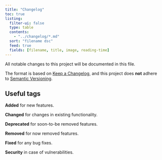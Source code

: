 ```yaml
---
title: "Changelog"
toc: true
listing:
  filter-ui: false
  type: table
  contents:
    - "../changelog/*.md"
  sort: "filename dsc"
  feed: true
  fields: [filename, title, image, reading-time]
---
```


All notable changes to this project will be documented in this file.

The format is based on [Keep a Changelog](https://keepachangelog.com/en/1.0.0/),
and this project does **not** adhere to [Semantic Versioning](https://semver.org/spec/v2.0.0.html).

## Useful tags

 **Added** for new features.
 
 **Changed** for changes in existing functionality.
 
 **Deprecated** for soon-to-be removed features.
 
 **Removed** for now removed features.
 
 **Fixed** for any bug fixes.
 
 **Security** in case of vulnerabilities.
